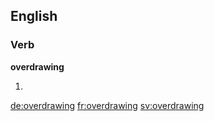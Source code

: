 ==English==

===Verb===
'''overdrawing'''

# {{present participle of|overdraw}}

[[de:overdrawing]]
[[fr:overdrawing]]
[[sv:overdrawing]]